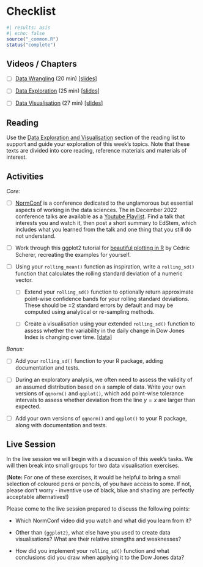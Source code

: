# Checklist {#edav-checklist .unnumbered}

```r
#| results: asis
#| echo: false
source("_common.R")
status("complete")
```

## Videos / Chapters 

- [ ] [ Data Wrangling](https://imperial.cloud.panopto.eu/Panopto/Pages/Viewer.aspx?id=b25a6d35-1e91-4090-b4f8-af9600b39086) (20 min) [[slides]](https://github.com/zakvarty/effective-data-science-slides-2022/raw/main/03-01-data-wrangling/03-01-data-wrangling.pdf)

- [ ] [ Data Exploration](https://imperial.cloud.panopto.eu/Panopto/Pages/Viewer.aspx?id=a986f50c-90fe-4379-b4a1-af9600ba22fd) (25 min) [[slides]](https://github.com/zakvarty/effective-data-science-slides-2022/raw/main/03-02-eda/03-02-data-exploration.pdf)
 
- [ ] [ Data Visualisation](https://imperial.cloud.panopto.eu/Panopto/Pages/Viewer.aspx?id=2ebbfa94-0b5d-45e9-b708-af8100d9664a) (27 min) [[slides]](https://github.com/zakvarty/effective-data-science-slides-2022/raw/main/03-03-data-visualisation/03-03-data-visualisation.pdf)


## Reading 

Use the [Data Exploration and Visualisation](#edav-reading) section of the reading list to support and guide your exploration of this week's topics. Note that these texts are divided into core reading, reference materials and materials of interest. 


## Activities 

_Core:_ 

- [ ] [NormConf](https://normconf.com/) is a conference dedicated to the unglamorous but essential aspects of working in the data sciences. The in December 2022 conference talks are available as a [Youtube Playlist](https://www.youtube.com/@normconf/videos). Find a talk that interests you and watch it, then post a short summary to EdStem, which includes what you learned from the talk and one thing that you still do not understand. 

- [ ] Work through this ggplot2 tutorial for [beautiful plotting in R](https://www.cedricscherer.com/2019/08/05/a-ggplot2-tutorial-for-beautiful-plotting-in-r/#text) by Cédric Scherer, recreating the examples for yourself.

- [ ]  Using your `rolling_mean()` function as inspiration, write a `rolling_sd()` function that calculates the rolling standard deviation of a numeric vector.

  - [ ] Extend your `rolling_sd()` function to optionally return approximate point-wise confidence bands for your rolling standard deviations. These should be $\pm2$ standard errors by default and may be computed using analytical or re-sampling methods.  
  
  - [ ] Create a visualisation using your extended `rolling_sd()` function to assess whether the variability in the daily change in Dow Jones Index is changing over time. [[data]](data/dowjones.csv) 

_Bonus:_

- [ ] Add your `rolling_sd()` function to your R package, adding documentation and tests.

- [ ] During an exploratory analysis, we often need to assess the validity of an assumed distribution based on a sample of data. Write your own versions of `qqnorm()` and `qqplot()`, which add point-wise tolerance intervals to assess whether deviation from the line $y=x$ are larger than expected. 

- [ ] Add your own versions of `qqnorm()` and `qqplot()` to your R package, along with documentation and tests.

## Live Session 

In the live session we will begin with a discussion of this week's tasks. We will then break into small groups for two data visualisation exercises.

(__Note:__ For one of these exercises, it would be helpful to bring a small selection of coloured pens or pencils, of you have access to some. If not, please don't worry - inventive use of black, blue and shading are perfectly acceptable alternatives!)


Please come to the live session prepared to discuss the following points: 

- Which NormConf video did you watch and what did you learn from it?

- Other than `{ggplot2}`, what else have you used to create data visualisations? What are their relative strengths and weaknesses?

- How did you implement your `rolling_sd()` function and what conclusions did you draw when applying it to the Dow Jones data?
 


